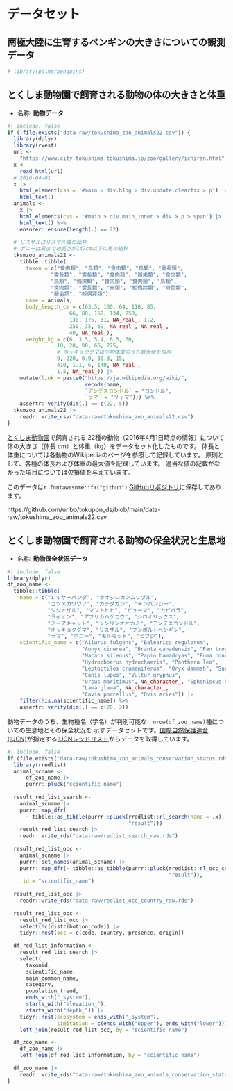 # データセット

## 南極大陸に生育するペンギンの大きさについての観測データ

```r
# library(palmerpenguins)
```


## とくしま動物園で飼育される動物の体の大きさと体重

- 名称: **動物データ**

```r
#| include: false
if (!file.exists("data-raw/tokushima_zoo_animals22.csv")) {
  library(dplyr)
  library(rvest)
  url <-
    "https://www.city.tokushima.tokushima.jp/zoo/gallery/ichiran.html"
  x <-
    read_html(url)
  # 2016-04-01
  x |>
    html_element(css = '#main > div.h1bg > div.update.clearfix > p') |>
    html_text()
  animals <-
    x |>
    html_elements(css = '#main > div.main_inner > div > p > span') |>
    html_text() %>%
    ensurer::ensure(length(.) == 22)
  
  # リスザルはリスザル属の総称
  # ポニーは肩までの高さが147cm以下の馬の総称
  tksmzoo_animals22 <-
    tibble::tibble(
      taxon = c("食肉類", "鳥類", "食肉類", "鳥類", "霊長類",
              "霊長類", "霊長類", "食肉類", "齧歯類", "食肉類",
              "鳥類", "偶蹄類", "食肉類", "食肉類", "鳥類",
              "食肉類", "霊長類", "鳥類", "鯨偶蹄類", "奇蹄類",
              "齧歯類", "鯨偶蹄類"),
      name = animals,
      body_length_cm = c(63.5, 100, 64, 110, 85,
                    66, 80, 168, 134, 250,
                    130, 175, 31, NA_real_, 1.2,
                    250, 35, 69, NA_real_, NA_real_,
                    40, NA_real_),
      weight_kg = c(6, 3.5, 5.4, 6.5, 60,
                10, 20, 80, 66, 225,
                # ホッキョクグマは平均体重のうち最大値を採用
                9, 220, 0.9, 30.3, 15,
                410, 1.1, 6, 140, NA_real_,
                1.5, NA_real_)) |> 
    mutate(link = paste0("https://ja.wikipedia.org/wiki/",
                         recode(name,
                         `アンデスコンドル` = "コンドル",
                         `ラマ` = "リャマ"))) %>% 
    assertr::verify(dim(.) == c(22, 5))
  tksmzoo_animals22 |> 
    readr::write_csv("data-raw/tokushima_zoo_animals22.csv")
}
```

[とくしま動物園](https://www.city.tokushima.tokushima.jp/zoo/index.html)で飼育される
22種の動物（2016年4月1日時点の情報）について体の大きさ（体長 cm）と体重（kg）をデータセット化したものです。
体長と体重については各動物のWikipediaのページを参照して記録しています。
原則として、各種の体長および体重の最大値を記録しています。
適当な値の記載がなかった項目については欠損値を与えています。

このデータは`r fontawesome::fa("github")` [GitHubリポジトリ](https://github.com/uribo/tokupon_ds)に保存してあります。

https://github.com/uribo/tokupon_ds/blob/main/data-raw/tokushima_zoo_animals22.csv

## とくしま動物園で飼育される動物の保全状況と生息地

- 名称: **動物保全状況データ**

```r
#| include: false
library(dplyr)
df_zoo_name <- 
  tibble::tibble(
    name = c("レッサーパンダ", "ホオジロカンムリヅル", 
             "コツメカワウソ", "カナダガン", "チンパンジー", 
             "シシオザル", "マントヒヒ", "ピューマ", "カピバラ", 
             "ライオン", "アフリカハゲコウ", "シロオリックス", 
             "ミーアキャット", "シンリンオオカミ", "アンデスコンドル", 
             "ホッキョクグマ", "リスザル", "フンボルトペンギン", 
             "ラマ", "ポニー", "モルモット", "ヒツジ"),
    scientific_name = c("Ailurus fulgens", "Balearica regulorum", 
                        "Aonyx cinerea", "Branta canadensis", "Pan troglodytes",
                        "Macaca silenus", "Papio hamadryas", "Puma concolor", 
                        "Hydrochoerus hydrochaeris", "Panthera leo",
                        "Leptoptilos crumeniferus", "Oryx dammah", "Suricata suricatta", 
                        "Canis lupus", "Vultur gryphus",
                        "Ursus maritimus", NA_character_, "Spheniscus humboldti",
                        "Lama glama", NA_character_,
                        "Cavia porcellus", "Ovis aries")) |> 
    filter(!is.na(scientific_name)) %>% 
    assertr::verify(dim(.) == c(20, 2))
```


動物データのうち、生物種名（学名）が判別可能な`r nrow(df_zoo_name)`種についての生息地とその保全状況を
示すデータセットです。[国際自然保護連合(IUCN)](https://www.iucn.org)が指定する[IUCNレッドリスト](https://www.iucnredlist.org)からデータを取得しています。

```r
#| include: false
if (file.exists("data-raw/tokushima_zoo_animals_conservation_status.rds") == FALSE) {
  library(rredlist)
  animal_scname <- 
      df_zoo_name |> 
      purrr::pluck("scientific_name")
    
  result_red_list_search <-
    animal_scname |> 
    purrr::map_dfr(
      ~ tibble::as_tibble(purrr::pluck(rredlist::rl_search(name = .x), 
                                       "result")))
    result_red_list_search |> 
    readr::write_rds("data-raw/redlist_search_raw.rds")
    
  result_red_list_occ <- 
    animal_scname |> 
    purrr::set_names(animal_scname) |>
    purrr::map_dfr(~ tibble::as_tibble(purrr::pluck(rredlist::rl_occ_country(name = .x), 
                                                    "result")),
    .id = "scientific_name")
    
  result_red_list_occ |> 
    readr::write_rds("data-raw/redlist_occ_country_raw.rds")
    
  result_red_list_occ <- 
    result_red_list_occ |> 
    select(!c(distribution_code)) |> 
    tidyr::nest(occ = c(code, country, presence, origin))
    
  df_red_list_information <-
    result_red_list_search |>
    select(
      taxonid,
      scientific_name,
      main_common_name,
      category,
      population_trend,
      ends_with("_system"),
      starts_with("elevation_"),
      starts_with("depth_")) |>
    tidyr::nest(ecosystem = ends_with("_system"),
                limitation = c(ends_with("upper"), ends_with("lower"))) |>
    left_join(result_red_list_occ, by = "scientific_name")

  df_zoo_name <- 
    df_zoo_name |> 
    left_join(df_red_list_information, by = "scientific_name")
    
  df_zoo_name |> 
    readr::write_rds("data-raw/tokushima_zoo_animals_conservation_status.rds")
}
```

